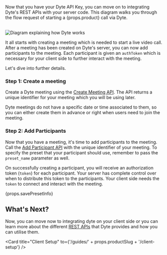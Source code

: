 
<span>
  Now that you have your Dyte API Key, you can move on to integrating Dyte's
  REST APIs with your server code. This diagram walks you through the flow
  request of starting a {props.product} call via Dyte.
</span>

<br />
<br />

![Diagram explaining how Dyte works](/static/home/how-dyte-works-v2.png)

It all starts with creating a meeting which is needed to start a live video call. After a meeting has been created on Dyte's server, you can now add participants to the meeting. Each participant is given an `authToken` which is necessary for your client side to further interact with the meeting.

Let's dive into further details.

### Step 1: Create a meeting

Create a Dyte meeting using the [Create Meeting API](/api#/operations/create_meeting). The API returns a unique identifier for your meeting which you will be using later.

Dyte meetings do not have a specific date or time associated to them, so you can either create
them in advance or right when users need to join the meeting.

### Step 2: Add Participants

Now that you have a meeting, it's time to add participants to the meeting. Call the [Add Participant API](/api#/operations/add_participant) with the unique identifier of your meeting. To specify the preset that your participant should use, remember to pass the `preset_name` parameter as well.

On successfully creating a participant, you will receive an authorization token (`token`) for each participant. Your server has complete control over when to distribute this token to the participants. Your client side needs the `token` to connect and interact with the meeting.

<span>{props.savePresetInfo}</span>

## What's Next?

Now, you can move now to integrating dyte on your client side or you can learn more about the different [REST APIs](/api/) that Dyte provides and how you can utilise them.

<Card
  title="Client Setup"
  to={'/guides/' + props.productSlug + '/client-setup'}
/>

